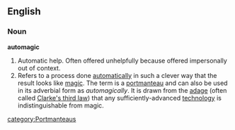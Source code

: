 ==English==

===Noun===
'''automagic'''
# Automatic help.  Often offered unhelpfully because offered impersonally out of context.
# Refers to a process done [[automatic]]ally in such a clever way that the result looks like [[magic]].  The term is a [[portmanteau]] and can also be used in its adverbial form as ''automagically''.  It is drawn from the [[adage]] (often called [[w:Clarke's three laws|Clarke's third law]]) that any sufficiently-advanced [[technology]] is indistinguishable from magic.

[[category:Portmanteaus]]